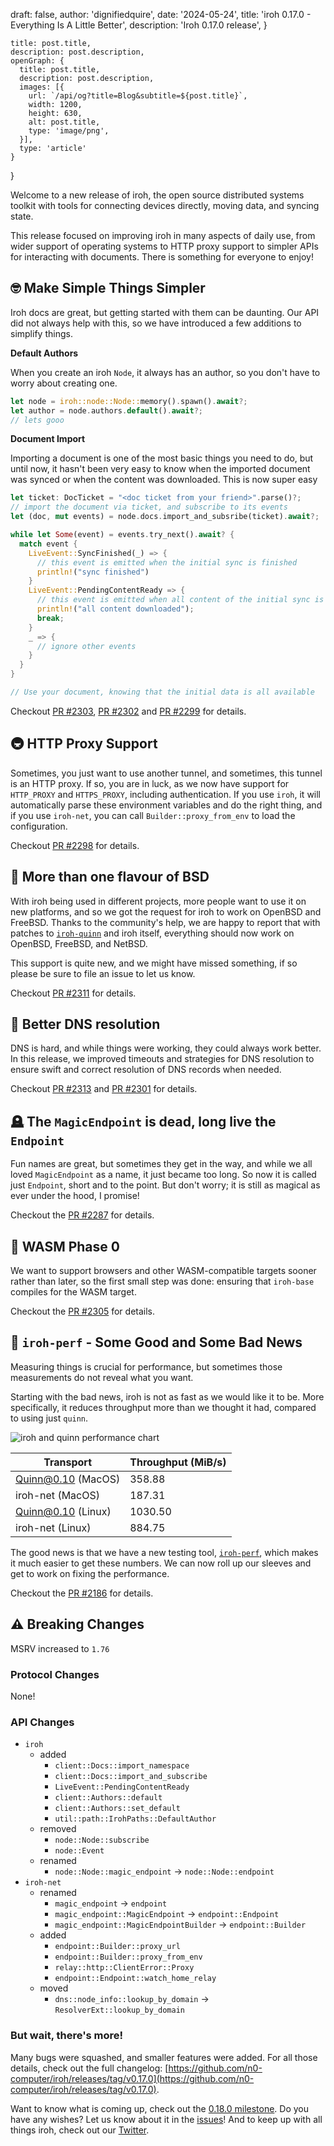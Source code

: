 

  draft: false,
  author: 'dignifiedquire',
  date: '2024-05-24',
  title: 'iroh 0.17.0 - Everything Is A Little Better',
  description: 'Iroh 0.17.0 release',
}

    title: post.title,
    description: post.description,
    openGraph: {
      title: post.title,
      description: post.description,
      images: [{
        url: `/api/og?title=Blog&subtitle=${post.title}`,
        width: 1200,
        height: 630,
        alt: post.title,
        type: 'image/png',
      }],
      type: 'article'
    }
}


Welcome to a new release of iroh, the open source distributed systems toolkit with tools for connecting devices directly, moving data, and syncing state.

This release focused on improving iroh in many aspects of daily use, from wider support of operating systems to HTTP proxy support to simpler APIs for interacting with documents. There is something for everyone to enjoy!

## 🤓 Make Simple Things Simpler

Iroh docs are great, but getting started with them can be daunting. Our API did not always help with this, so we have introduced a few additions to simplify things.

**Default Authors**

When you create an iroh `Node`, it always has an author, so you don't have to worry about creating one.

```rust
let node = iroh::node::Node::memory().spawn().await?;
let author = node.authors.default().await?;
// lets gooo
```

**Document Import**

Importing a document is one of the most basic things you need to do, but until now, it hasn't been very easy to know when the imported document was synced or when the content was downloaded. This is now super easy

```rust
let ticket: DocTicket = "<doc ticket from your friend>".parse()?;
// import the document via ticket, and subscribe to its events
let (doc, mut events) = node.docs.import_and_subsribe(ticket).await?;

while let Some(event) = events.try_next().await? {
  match event {
    LiveEvent::SyncFinished(_) => {
      // this event is emitted when the initial sync is finished
      println!("sync finished")
    }
    LiveEvent::PendingContentReady => {
      // this event is emitted when all content of the initial sync is downloaded
      println!("all content downloaded");
      break;
    }
    _ => {
      // ignore other events
    }
  }
}

// Use your document, knowing that the initial data is all available
```

Checkout [PR #2303](https://github.com/n0-computer/iroh/pull/2303), [PR #2302](https://github.com/n0-computer/iroh/pull/2302) and [PR #2299](https://github.com/n0-computer/iroh/pull/2299) for details.

## 🚇 HTTP Proxy Support

Sometimes, you just want to use another tunnel, and sometimes, this tunnel is an HTTP proxy. If so, you are in luck, as we now have support for `HTTP_PROXY` and `HTTPS_PROXY`, including authentication. If you use `iroh`, it will automatically parse these environment variables and do the right thing, and if you use `iroh-net`, you can call `Builder::proxy_from_env` to load the configuration.

Checkout [PR #2298](https://github.com/n0-computer/iroh/pull/2298) for details.

## 🍦 More than one flavour of BSD

With iroh being used in different projects, more people want to use it on new platforms, and so we got the request for iroh to work on OpenBSD and FreeBSD. Thanks to the community's help, we are happy to report that with patches to [`iroh-quinn`](https://github.com/n0-computer/quinn) and iroh itself, everything should now work on OpenBSD, FreeBSD, and NetBSD.

This support is quite new, and we might have missed something, if so please be sure to file an issue to let us know.

Checkout [PR #2311](https://github.com/n0-computer/iroh/pull/2311) for details.

## 🔎 Better DNS resolution

DNS is hard, and while things were working, they could always work better. In this release, we improved timeouts and strategies for DNS resolution to ensure swift and correct resolution of DNS records when needed.

Checkout [PR #2313](https://github.com/n0-computer/iroh/pull/2313) and [PR #2301](https://github.com/n0-computer/iroh/pull/2301) for details.

## 🪦 The `MagicEndpoint`  is dead, long live the `Endpoint`

Fun names are great, but sometimes they get in the way, and while we all loved `MagicEndpoint` as a name, it just became too long. So now it is called just `Endpoint`, short and to the point. But don't worry; it is still as magical as ever under the hood, I promise!

Checkout the [PR #2287](https://github.com/n0-computer/iroh/pull/2287) for details.

## 🤯 WASM Phase 0

We want to support browsers and other WASM-compatible targets sooner rather than later, so the first small step was done: ensuring that `iroh-base` compiles for the WASM target.

Checkout the [PR #2305](https://github.com/n0-computer/iroh/pull/2305) for details.

## 🤨 `iroh-perf` - Some Good and Some Bad News

Measuring things is crucial for performance, but sometimes those measurements do not reveal what you want.

Starting with the bad news, iroh is not as fast as we would like it to be. More specifically, it reduces throughput more than we thought it had, compared to using just `quinn`.

<div className="not-prose">
  <Image src="/blog/iroh-0-17-0-everything-is-a-little-better/perf-chart.png" width={1200} height={754} alt="iroh and quinn performance chart" />
</div>

| Transport | Throughput (MiB/s) |
| --- | --- |
| Quinn@0.10 (MacOS) | 358.88 |
| iroh-net (MacOS) | 187.31 |
| Quinn@0.10 (Linux) | 1030.50 |
| iroh-net (Linux) | 884.75 |

The good news is that we have a new testing tool, [`iroh-perf`](https://github.com/n0-computer/iroh/tree/main/iroh-net/bench), which makes it much easier to get these numbers. We can now roll up our sleeves and get to work on fixing the performance.

Checkout the [PR #2186](https://github.com/n0-computer/iroh/pull/2186) for details.

## ⚠️ Breaking Changes

MSRV increased to `1.76`

### Protocol Changes

None!

### API Changes

- `iroh`
    - added
        - `client::Docs::import_namespace`
        - `client::Docs::import_and_subscribe`
        - `LiveEvent::PendingContentReady`
        - `client::Authors::default`
        - `client::Authors::set_default`
        - `util::path::IrohPaths::DefaultAuthor`
    - removed
        - `node::Node::subscribe`
        - `node::Event`
    - renamed
        - `node::Node::magic_endpoint` -> `node::Node::endpoint`
- `iroh-net`
    - renamed
        - `magic_endpoint` → `endpoint`
        - `magic_endpoint::MagicEndpoint` -> `endpoint::Endpoint`
        - `magic_endpoint::MagicEndpointBuilder` -> `endpoint::Builder`
    - added
        - `endpoint::Builder::proxy_url`
        - `endpoint::Builder::proxy_from_env`
        - `relay::http::ClientError::Proxy`
        - `endpoint::Endpoint::watch_home_relay`
    - moved
        - `dns::node_info::lookup_by_domain` → `ResolverExt::lookup_by_domain`

### But wait, there's more!

Many bugs were squashed, and smaller features were added. For all those details, check out the full changelog: [https://github.com/n0-computer/iroh/releases/tag/v0.17.0](https://github.com/n0-computer/iroh/releases/tag/v0.17.0).

Want to know what is coming up, check out the [0.18.0 milestone](https://github.com/n0-computer/iroh/milestone/24). Do you have any wishes? Let us know about it in the [issues](https://github.com/n0-computer/iroh/issues)! And to keep up with all things iroh, check out our [Twitter](https://x.com/iroh_n0).
